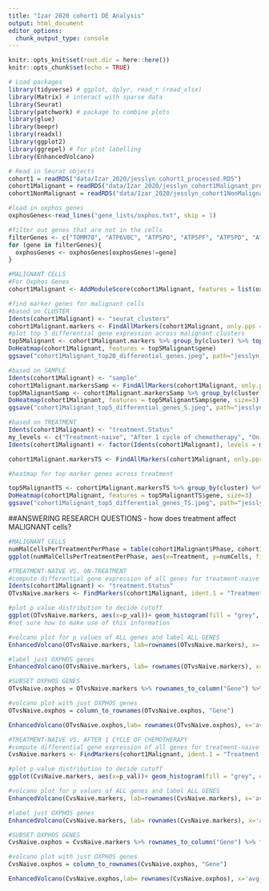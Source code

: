 ```yaml
---
title: "Izar 2020 cohort1 DE Analysis"
output: html_document
editor_options: 
  chunk_output_type: console
---
```


```r
knitr::opts_knit$set(root.dir = here::here())
knitr::opts_chunk$set(echo = TRUE)
```

```r
# Load packages
library(tidyverse) # ggplot, dplyr, read_r (read_xlsx)
library(Matrix) # interact with sparse data
library(Seurat)
library(patchwork) # package to combine plots
library(glue)
library(beepr)
library(readxl)
library(ggplot2)
library(ggrepel) # for plot labelling
library(EnhancedVolcano)

# Read in Seurat objects
cohort1 = readRDS("data/Izar_2020/jesslyn_cohort1_processed.RDS")
cohort1Malignant = readRDS("data/Izar_2020/jesslyn_cohort1Malignant_processed.RDS")
cohort1NonMalignant = readRDS("data/Izar_2020/jesslyn_cohort1NonMalignant_processed.RDS")

#load in oxphos genes
oxphosGenes<-read_lines("gene_lists/oxphos.txt", skip = 1)

#filter out genes that are not in the cells 
filterGenes <- c("TOMM70", "ATP6V0C", "ATP5PO", "ATP5PF", "ATP5PD", "ATP5PB", "ATP5MG", "ATP5MF", "ATP5ME", "ATP5MC3", "ATP5MC2", "ATP5MC1", "ATP5F1E", "ATP5F1D", "ATP5F1C", "ATP5F1B", "ATP5F1A")
for (gene in filterGenes){
  oxphosGenes <- oxphosGenes[oxphosGenes!=gene]
}

```

```r
#MALIGNANT CELLS
#For Oxphos Genes
cohort1Malignant <- AddModuleScore(cohort1Malignant, features = list(oxphosGenes), name = "oxphosGenes.Score")
```

```r
#find marker genes for malignant cells
#based on CLUSTER 
Idents(cohort1Malignant) <- "seurat_clusters"
cohort1Malignant.markers <- FindAllMarkers(cohort1Malignant, only.pps = TRUE, min.pct = 0.25, logfc.threshold = 0.25)
#plot top 5 differential gene expression across malignant clusters 
top5Malignant <- cohort1Malignant.markers %>% group_by(cluster) %>% top_n(n = 5, wt = avg_logFC)
DoHeatmap(cohort1Malignant, features = top5Malignant$gene)
ggsave("cohort1Malignant_top20_differential_genes.jpeg", path="jesslyn_plots", width = 20, height = 15)

#based on SAMPLE
Idents(cohort1Malignant) <- "sample"
cohort1Malignant.markersSamp <- FindAllMarkers(cohort1Malignant, only.pps = TRUE, min.pct = 0.25, logfc.threshold = 0.25)
top5MalignantSamp <- cohort1Malignant.markersSamp %>% group_by(cluster) %>% top_n(n = 5, wt = avg_logFC)
DoHeatmap(cohort1Malignant, features = top5MalignantSamp$gene, size=3)
ggsave("cohort1Malignant_top5_differential_genes_S.jpeg", path="jesslyn_plots/cohort1/Malignant", width = 20, height = 15)

#based on TREATMENT
Idents(cohort1Malignant) <- "treatment.Status"
my_levels <- c("Treatment-naive", "After 1 cycle of chemotherapy", "On-treatment")
Idents(cohort1Malignant) <- factor(Idents(cohort1Malignant), levels = my_levels)

cohort1Malignant.markersTS <- FindAllMarkers(cohort1Malignant, only.pps = TRUE, min.pct = 0.25, logfc.threshold = 0.25)

#heatmap for top marker genes across treatment

top5MalignantTS <- cohort1Malignant.markersTS %>% group_by(cluster) %>% top_n(n = 5, wt = avg_logFC)
DoHeatmap(cohort1Malignant, features = top5MalignantTS$gene, size=3)
ggsave("cohort1Malignant_top5_differential_genes_TS.jpeg", path="jesslyn_plots/cohort1/Malignant", width = 20, height = 15)
```

##ANSWERING RESEARCH QUESTIONS - how does treatment affect MALIGNANT cells?
```r
#MALIGNANT CELLS
numMalCellsPerTreatmentPerPhase = table(cohort1Malignant$Phase, cohort1Malignant$treatment.Status) %>% as.data.frame() %>% rename(Phase = Var1, Treatment = Var2, numCells = Freq)
ggplot(numMalCellsPerTreatmentPerPhase, aes(x=Treatment, y=numCells, fill=Phase)) + geom_bar(position="fill", stat="identity")
```

```r
#TREATMENT-NAIVE VS. ON-TREATMENT 
#compute differential gene expression of all genes for treatment-naive vs. on-treatment 
Idents(cohort1Malignant) <- "treatment.Status"
OTvsNaive.markers <- FindMarkers(cohort1Malignant, ident.1 = "Treatment-naive", ident.2 = "On-treatment", min.pct = 0.1, logfc.threshold = 0)

#plot p value distribution to decide cutoff 
ggplot(OTvsNaive.markers, aes(x=p_val))+ geom_histogram(fill = "grey", color = "black") + geom_vline(xintercept = 0.05, color = "blue", linetype = "dashed") + geom_hline(yintercept=50, color = "red", linetype = "dashed")
#not sure how to make use of this information 

#volcano plot for p values of ALL genes and label ALL GENES
EnhancedVolcano(OTvsNaive.markers, lab=rownames(OTvsNaive.markers), x='avg_logFC', y='p_val_adj', xlim= c(-4,6), pCutoff = 10e-5, col = c("black", "black", "black", "red2"), title="Treatment-naive vs. On-treatment Differential Gene Expression Results", subtitle= "FC cutoff: 1.0, p cutoff: 10e-5")

#label just OXPHOS genes
EnhancedVolcano(OTvsNaive.markers, lab= rownames(OTvsNaive.markers), x='avg_logFC', y='p_val_adj', xlim= c(-4,6), pCutoff = 10e-5, col = c("black", "black", "black", "red2"), selectLab=oxphosGenes, title="Treatment-naive vs. On-treatment Differential Oxphos Gene Expression", subtitle= "FC cutoff: 1.0, p cutoff: 10e-5")

#SUBSET OXPHOS GENES 
OTvsNaive.oxphos = OTvsNaive.markers %>% rownames_to_column("Gene") %>% filter(Gene %in% oxphosGenes)

#volcano plot with just OXPHOS genes 
OTvsNaive.oxphos = column_to_rownames(OTvsNaive.oxphos, "Gene")

EnhancedVolcano(OTvsNaive.oxphos,lab= rownames(OTvsNaive.oxphos), x='avg_logFC', y='p_val_adj', xlim= c(-4,6), pCutoff = 10e-5, col = c("black", "black", "black", "red2"), title="Treatment-naive vs. On-treatment Differential OXPHOS Gene Expression Results", subtitle= "FC cutoff: 1.0, p cutoff: 10e-5")

#TREATMENT-NAIVE VS. AFTER 1 CYCLE OF CHEMOTHERAPY 
#compute differential gene expression of all genes for treatment-naive vs. after 1 cycle of chemotherapy 
CvsNaive.markers <- FindMarkers(cohort1Malignant, ident.1 = "Treatment-naive", ident.2 = "After 1 cycle of chemotherapy", min.pct = 0.1, logfc.threshold = 0)

#plot p value distribution to decide cutoff 
ggplot(CvsNaive.markers, aes(x=p_val))+ geom_histogram(fill = "grey", color = "black") + geom_vline(xintercept = 0.05, color = "blue", linetype = "dashed") + geom_hline(yintercept=50, color = "red", linetype = "dashed")

#volcano plot for p values of ALL genes and label ALL GENES
EnhancedVolcano(CvsNaive.markers, lab=rownames(CvsNaive.markers), x='avg_logFC', y='p_val_adj', xlim= c(-4,6), pCutoff = 10e-5, col = c("black", "black", "black", "red2"), title="Treatment-naive vs. After 1 Cycle of Chemotherapy Differential Gene Expression Results", subtitle= "FC cutoff: 1.0, p cutoff: 10e-5")

#label just OXPHOS genes
EnhancedVolcano(CvsNaive.markers, lab= rownames(CvsNaive.markers), x='avg_logFC', y='p_val_adj', xlim= c(-4,6), pCutoff = 10e-5, col = c("black", "black", "black", "red2"), selectLab=oxphosGenes, title="Treatment-naive vs. After 1 Cycle of Chemotherapy Differential Oxphos Gene Expression", subtitle= "FC cutoff: 1.0, p cutoff: 10e-5")

#SUBSET OXPHOS GENES 
CvsNaive.oxphos = CvsNaive.markers %>% rownames_to_column("Gene") %>% filter(Gene %in% oxphosGenes)

#volcano plot with just OXPHOS genes 
CvsNaive.oxphos = column_to_rownames(CvsNaive.oxphos, "Gene")

EnhancedVolcano(CvsNaive.oxphos,lab= rownames(CvsNaive.oxphos), x='avg_logFC', y='p_val_adj', xlim= c(-4,6), pCutoff = 10e-5, col = c("black", "black", "black", "red2"), title="Treatment-naive vs. After 1 Cycle of Chemotherapy Differential OXPHOS Gene Expression Results", subtitle= "FC cutoff: 1.0, p cutoff: 10e-5")

```
